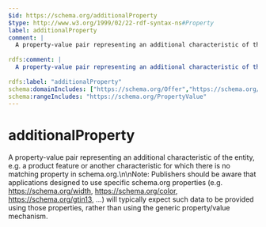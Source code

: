 ```yaml
---
$id: https://schema.org/additionalProperty
$type: http://www.w3.org/1999/02/22-rdf-syntax-ns#Property
label: additionalProperty
comment: |
  A property-value pair representing an additional characteristic of the entity, e.g. a product feature or another characteristic for which there is no matching property in schema.org.\n\nNote: Publishers should be aware that applications designed to use specific schema.org properties (e.g. https://schema.org/width, https://schema.org/color, https://schema.org/gtin13, ...) will typically expect such data to be provided using those properties, rather than using the generic property/value mechanism.
  
rdfs:comment: |
  A property-value pair representing an additional characteristic of the entity, e.g. a product feature or another characteristic for which there is no matching property in schema.org.\n\nNote: Publishers should be aware that applications designed to use specific schema.org properties (e.g. https://schema.org/width, https://schema.org/color, https://schema.org/gtin13, ...) will typically expect such data to be provided using those properties, rather than using the generic property/value mechanism.
  
rdfs:label: "additionalProperty"
schema:domainIncludes: ["https://schema.org/Offer","https://schema.org/Place","https://schema.org/Product","https://schema.org/QuantitativeValue","https://schema.org/MerchantReturnPolicy","https://schema.org/QualitativeValue"]
schema:rangeIncludes: "https://schema.org/PropertyValue"
---
```


# additionalProperty

A property-value pair representing an additional characteristic of the entity, e.g. a product feature or another characteristic for which there is no matching property in schema.org.\n\nNote: Publishers should be aware that applications designed to use specific schema.org properties (e.g. https://schema.org/width, https://schema.org/color, https://schema.org/gtin13, ...) will typically expect such data to be provided using those properties, rather than using the generic property/value mechanism.



